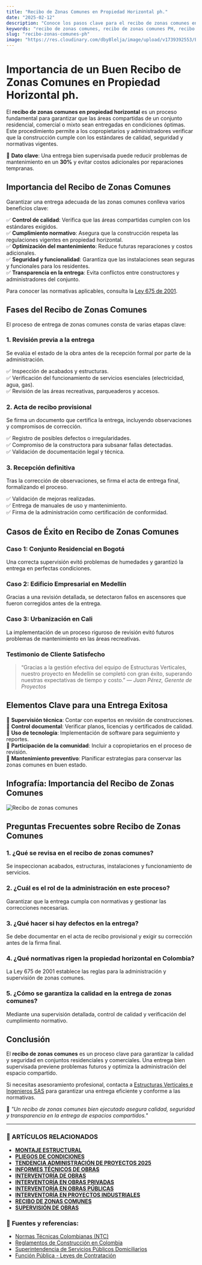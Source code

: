 ```yaml
---
title: "Recibo de Zonas Comunes en Propiedad Horizontal ph."
date: "2025-02-12"
description: "Conoce los pasos clave para el recibo de zonas comunes en propiedad horizontal. Asegura la calidad y el cumplimiento en la entrega de estas áreas vitales."
keywords: "recibo de zonas comunes, recibo de zonas comunes PH, recibo de zonas comunes en propiedad horizontal, entrega de zonas comunes, supervisión de obras, mantenimiento de espacios comunes, administración de propiedad horizontal, normativas PH, construcción, Bogotá, Ibagué, Girardot, Colombia"
slug: "recibo-zonas-comunes-ph"
image: "https://res.cloudinary.com/dby8lelja/image/upload/v1739392553/Estructuras%20Verticales%20e%20Ingenieros%20SAS/Imagenes%20Blog/Recibo_de_Zonas_Comunes_Ph_s5k00j.webp"
---
```


# Importancia de un Buen Recibo de Zonas Comunes en Propiedad Horizontal ph. 

El **recibo de zonas comunes en propiedad horizontal** es un proceso fundamental para garantizar que las áreas compartidas de un conjunto residencial, comercial o mixto sean entregadas en condiciones óptimas. Este procedimiento permite a los copropietarios y administradores verificar que la construcción cumple con los estándares de calidad, seguridad y normativas vigentes.  

📌 **Dato clave**: Una entrega bien supervisada puede reducir problemas de mantenimiento en un **30%** y evitar costos adicionales por reparaciones tempranas.  

## Importancia del Recibo de Zonas Comunes  

Garantizar una entrega adecuada de las zonas comunes conlleva varios beneficios clave:  

✅ **Control de calidad**: Verifica que las áreas compartidas cumplen con los estándares exigidos.  
✅ **Cumplimiento normativo**: Asegura que la construcción respeta las regulaciones vigentes en propiedad horizontal.  
✅ **Optimización del mantenimiento**: Reduce futuras reparaciones y costos adicionales.  
✅ **Seguridad y funcionalidad**: Garantiza que las instalaciones sean seguras y funcionales para los residentes.  
✅ **Transparencia en la entrega**: Evita conflictos entre constructores y administradores del conjunto.  

Para conocer las normativas aplicables, consulta la [Ley 675 de 2001](https://www.funcionpublica.gov.co/eva/gestornormativo/norma.php?i=7445).  

## Fases del Recibo de Zonas Comunes  

El proceso de entrega de zonas comunes consta de varias etapas clave:  

### 1. Revisión previa a la entrega  
Se evalúa el estado de la obra antes de la recepción formal por parte de la administración.  

✅ Inspección de acabados y estructuras.  
✅ Verificación del funcionamiento de servicios esenciales (electricidad, agua, gas).  
✅ Revisión de las áreas recreativas, parqueaderos y accesos.  

### 2. Acta de recibo provisional  
Se firma un documento que certifica la entrega, incluyendo observaciones y compromisos de corrección.  

✅ Registro de posibles defectos o irregularidades.  
✅ Compromiso de la constructora para subsanar fallas detectadas.  
✅ Validación de documentación legal y técnica.  

### 3. Recepción definitiva  
Tras la corrección de observaciones, se firma el acta de entrega final, formalizando el proceso.  

✅ Validación de mejoras realizadas.  
✅ Entrega de manuales de uso y mantenimiento.  
✅ Firma de la administración como certificación de conformidad.  

## Casos de Éxito en Recibo de Zonas Comunes  

### Caso 1: Conjunto Residencial en Bogotá  
Una correcta supervisión evitó problemas de humedades y garantizó la entrega en perfectas condiciones.  

### Caso 2: Edificio Empresarial en Medellín  
Gracias a una revisión detallada, se detectaron fallos en ascensores que fueron corregidos antes de la entrega.  

### Caso 3: Urbanización en Cali  
La implementación de un proceso riguroso de revisión evitó futuros problemas de mantenimiento en las áreas recreativas.  

### Testimonio de Cliente Satisfecho
> “Gracias a la gestión efectiva del equipo de Estructuras Verticales, nuestro proyecto en Medellín se completó con gran éxito, superando nuestras expectativas de tiempo y costo.” — *Juan Pérez, Gerente de Proyectos*

## Elementos Clave para una Entrega Exitosa  

📌 **Supervisión técnica**: Contar con expertos en revisión de construcciones.  
📌 **Control documental**: Verificar planos, licencias y certificados de calidad.  
📌 **Uso de tecnología**: Implementación de software para seguimiento y reportes.  
📌 **Participación de la comunidad**: Incluir a copropietarios en el proceso de revisión.  
📌 **Mantenimiento preventivo**: Planificar estrategias para conservar las zonas comunes en buen estado. 

## Infografía: Importancia del Recibo de Zonas Comunes  

![Recibo de zonas comunes](https://res.cloudinary.com/dby8lelja/image/upload/v1739586936/Estructuras%20Verticales%20e%20Ingenieros%20SAS/Imagenes%20Blog/recibo_de_zonas_comunes_info_jcnant.jpg)  


## Preguntas Frecuentes sobre Recibo de Zonas Comunes  

### 1. ¿Qué se revisa en el recibo de zonas comunes?  
Se inspeccionan acabados, estructuras, instalaciones y funcionamiento de servicios.  

### 2. ¿Cuál es el rol de la administración en este proceso?  
Garantizar que la entrega cumpla con normativas y gestionar las correcciones necesarias.  

### 3. ¿Qué hacer si hay defectos en la entrega?  
Se debe documentar en el acta de recibo provisional y exigir su corrección antes de la firma final.  

### 4. ¿Qué normativas rigen la propiedad horizontal en Colombia?  
La Ley 675 de 2001 establece las reglas para la administración y supervisión de zonas comunes.  

### 5. ¿Cómo se garantiza la calidad en la entrega de zonas comunes?  
Mediante una supervisión detallada, control de calidad y verificación del cumplimiento normativo.  


## Conclusión  

El **recibo de zonas comunes** es un proceso clave para garantizar la calidad y seguridad en conjuntos residenciales y comerciales. Una entrega bien supervisada previene problemas futuros y optimiza la administración del espacio compartido.  

Si necesitas asesoramiento profesional, contacta a [Estructuras Verticales e Ingenieros SAS](https://www.estructurasverticales.com/) para garantizar una entrega eficiente y conforme a las normativas.  

📢 *"Un recibo de zonas comunes bien ejecutado asegura calidad, seguridad y transparencia en la entrega de espacios compartidos."*

---

### 📌 ARTÍCULOS RELACIONADOS

- **[MONTAJE ESTRUCTURAL](https://www.estructurasverticales.com/blog/montaje-estructural-construccion)**  
- **[PLIEGOS DE CONDICIONES](https://www.estructurasverticales.com/blog/elaboracion-pliegos-condiciones)**  
- **[TENDENCIA ADMINISTRACIÓN DE PROYECTOS 2025](https://www.estructurasverticales.com/blog/administracion-proyectos-construccion)**  
- **[INFORMES TÉCNICOS DE OBRAS](https://www.estructurasverticales.com/blog/informes-tecnicos-obras)**  
- **[INTERVENTORÍA DE OBRAS](https://www.estructurasverticales.com/blog/interventoria-obras-colombia)**  
- **[INTERVENTORÍA EN OBRAS PRIVADAS](https://www.estructurasverticales.com/blog/interventoria-obras-privadas)**  
- **[INTERVENTORÍA EN OBRAS PÚBLICAS](https://www.estructurasverticales.com/blog/interventoria-obras-publicas)**  
- **[INTERVENTORÍA EN PROYECTOS INDUSTRIALES](https://www.estructurasverticales.com/blog/interventoria-proyectos-industriales)**  
- **[RECIBO DE ZONAS COMUNES](https://www.estructurasverticales.com/blog/recibo-zonas-comunes-ph)**  
- **[SUPERVISIÓN DE OBRAS](https://www.estructurasverticales.com/blog/supervision-obras-construccion)**  
  

### 🔗 **Fuentes y referencias:**

- [Normas Técnicas Colombianas (NTC)](https://www.icontec.org/)  
- [Reglamentos de Construcción en Colombia](https://www.minvivienda.gov.co/)  
- [Superintendencia de Servicios Públicos Domiciliarios](https://www.superservicios.gov.co/)  
- [Función Pública - Leyes de Contratación](https://www.funcionpublica.gov.co/)  

